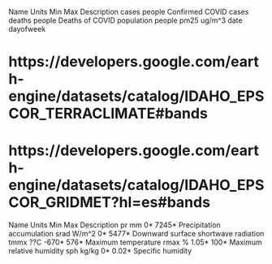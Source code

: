 Name	      Units	    Min	  Max	    Description
cases       people                  Confirmed COVID cases            
deaths      people                  Deaths of COVID
population  people
pm25        ug/m^3
date        
dayofweek

# https://developers.google.com/earth-engine/datasets/catalog/IDAHO_EPSCOR_TERRACLIMATE#bands
# https://developers.google.com/earth-engine/datasets/catalog/IDAHO_EPSCOR_GRIDMET?hl=es#bands
Name	Units	Min	  Max	    Description
pr	  mm	  0*	  7245*   Precipitation accumulation
srad	W/m^2 0*	  5477*	  Downward surface shortwave radiation
tmmx	??C	  -670*	576*	  Maximum temperature
rmax	%	    1.05*	100*    Maximum relative humidity
sph	  kg/kg	0*	  0.02*   Specific humidity
